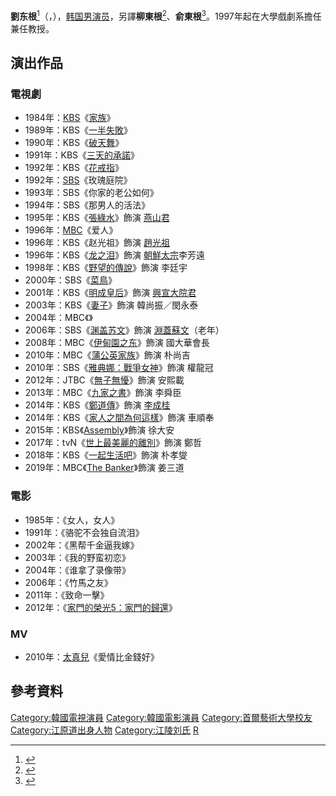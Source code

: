 {{藝人
| 姓名 = 劉東根
| 類型 = 男演員
| 國籍 = {{KOR}}
| 外文名 = 유동근
| 外文 = ko
| 羅馬拼音 = Yun Dong-geun
| 出生日期 = {{birth_date_and_age|1956|6|18}}
| 出生地 = {{KOR}}[[江原道_(韓國)|江原道]][[高城郡_(韓國)|高城郡]]{{link-ko|巨津邑|거진읍}}
| 語言 = [[韓語|韓語]]
| 配偶 = {{marriage|[[錢忍和|錢忍和]]|1989}}
| 兒女 = 1子1女
| 教育程度 = [[首爾藝術大學|首爾藝術大學]]演劇系
| 出道日期 = 1980年 
| 經紀公司 = 
}}
'''劉东根'''<ref>{{cite news|url=https://newslibrary.naver.com/viewer/index.nhn?articleId=1988092200329216014&editNo=3&printCount=1&publishDate=1988-09-22&officeId=00032&pageNo=16&printNo=13228&publishType=00020|title=탤런트錢忍和 내년봄 결혼 동료劉東根과 18개월 熱愛|publisher=[[京鄉新聞|京鄉新聞]]|date=1988-09-22|accessdate=2021-03-01}}</ref>（{{lang-ko|유동근}}，{{bd|1956年|6月18日}}），[[韩国|韩国]][[男演员|男演员]]，另譯'''柳東根'''<ref>{{cite news|url=https://newslibrary.naver.com/viewer/index.nhn?articleId=1985082800209208008&editNo=2&printCount=1&publishDate=1985-08-28&officeId=00020&pageNo=8&printNo=19663&publishType=00020|title=KBS「太平舞」등 새드라마 3편 방영|publisher=[[東亞日報|東亞日報]]|date=1985-08-28|accessdate=2021-03-01}}</ref>、'''俞東根'''<ref>{{cite news|url=https://newslibrary.naver.com/viewer/index.nhn?articleId=1987052100329212005&editNo=3&printCount=1&publishDate=1987-05-21&officeId=00032&pageNo=12&printNo=12813&publishType=00020|title=대학생탤런트 金素娟(김소연) 변신 KTV「이화」女(여)주인공 맡아|publisher=京鄉新聞|date=1987-05-21|accessdate=2021-03-01}}</ref>。1997年起在大學戲劇系擔任兼任教授。

== 演出作品 ==
=== 電視劇 ===
*1984年：[[韓國放送公社|KBS]]《[[家族(電視劇)|家族]]》
*1989年：KBS《[[一半失敗|一半失敗]]》
*1990年：KBS《[[破天舞|破天舞]]》
*1991年：KBS《[[三天的承諾|三天的承諾]]》
*1992年：KBS《[[花戒指|花戒指]]》
*1992年：[[SBS_(韓國)|SBS]]《玫瑰庭院》
*1993年：SBS《你家的老公如何》
*1994年：SBS《那男人的活法》
*1995年：KBS《[[張綠水_(電視劇)|張綠水]]》飾演 [[燕山君|燕山君]]
*1996年：[[文化廣播_(韓國)|MBC]]《爱人》
*1996年：KBS《赵光祖》飾演 [[趙光祖|趙光祖]]
*1996年：KBS《[[龙之泪|龙之泪]]》飾演 [[朝鮮太宗|朝鮮太宗]]李芳遠
*1998年：KBS《[[野望的傳說|野望的傳說]]》飾演 李廷宇
*2000年：SBS《[[菜鳥_(電視劇)|菜鳥]]》
*2001年：KBS《[[明成皇后_(電視劇)|明成皇后]]》飾演 [[興宣大院君|興宣大院君]]
*2003年：KBS《[[妻子_(2003年電視劇)|妻子]]》飾演 韓尚振／閔永泰
*2004年：MBC《{{link-ko|英雄時代_(電視劇)|영웅시대_(2004년_드라마)|英雄時代}}》
*2006年：SBS《[[渊盖苏文_(电视剧)|渊盖苏文]]》飾演 [[淵蓋蘇文|淵蓋蘇文]]（老年）
*2008年：MBC《[[伊甸園之東_(電視劇)|伊甸園之东]]》飾演 國大華會長
*2010年：MBC《[[蒲公英家族|蒲公英家族]]》飾演 朴尚吉
*2010年：SBS《[[雅典娜：戰爭女神|雅典娜：戰爭女神]]》飾演 權龍冠
*2012年：JTBC《[[無子無懮|無子無懮]]》飾演 安熙載
*2013年：MBC《[[九家之書|九家之書]]》飾演 李舜臣
*2014年：KBS《[[鄭道傳_(電視劇)|鄭道傳]]》飾演 [[李成桂|李成桂]]
*2014年：KBS《[[家人之間為何這樣|家人之間為何這樣]]》飾演 車順奉
*2015年：KBS《[[议会_(电视剧)|Assembly]]》飾演 徐大安
*2017年：tvN《[[世上最美麗的離別_(2017年電視劇)|世上最美麗的離別]]》飾演 鄭哲
*2018年：KBS《[[一起生活吧|一起生活吧]]》飾演 朴孝燮
*2019年：MBC《[[The_Banker_(電視劇)|The Banker]]》飾演 姜三道

=== 電影 ===
*1985年：《女人，女人》
*1991年：《骆驼不会独自流泪》
*2002年：《黑帮千金逼我嫁》
*2003年：《我的野蛮初恋》
*2004年：《谁拿了录像带》
*2006年：《竹馬之友》
*2011年：《致命一擊》
*2012年：《[[家門的榮光5：家門的歸還|家門的榮光5：家門的歸還]]》
=== MV ===
*2010年：[[太真兒|太真兒]]《愛情比金錢好》

== 參考資料 ==
{{reflist}}

{{青龍電影獎最佳男配角}}
{{百想藝術大賞}}
{{百想藝術大賞電視部門男子最優秀演技}}
{{IRIS系列}}
{{KBS演技大賞大賞得主}}
{{韓國電視劇獎大賞}}
{{authority control}}

{{DEFAULTSORT:Yoo, Dong-geun}}
[[Category:韓國電視演員|Category:韓國電視演員]]
[[Category:韓國電影演員|Category:韓國電影演員]]
[[Category:首爾藝術大學校友|Category:首爾藝術大學校友]]
[[Category:江原道出身人物|Category:江原道出身人物]]
[[Category:江陵刘氏|Category:江陵刘氏]]
[[Category:劉姓|R]]